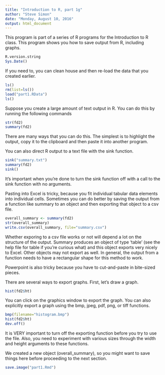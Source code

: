 ```yaml
---
title: "Introduction to R, part 1g"
author: "Steve Simon"
date: "Monday, August 10, 2016"
output: html_document
---
```


This program is part of a series of R programs for the Introduction to R class. This program shows you how to save output from R, including graphs.

```r
R.version.string
Sys.Date()
```

If you need to, you can clean house and then re-load the data that you created earlier.

```r
ls()
rm(list=ls())
load("part1.RData")
ls()
```

Suppose you create a large amount of text output in R. You can do this by running the following commands

```r
str(fd2)
summary(fd2)
```

There are many ways that you can do this. The simplest is to highlight the output, copy it to the clipboard and then paste it into another program.

You can also direct R output to a text file with the sink function.

```r
sink("summary.txt")
summary(fd2)
sink()
```

It's important when you're done to turn the sink function off with a call to the sink function with no arguments.

Pasting into Excel is tricky, because you fit individual tabular data elements into individual cells. Sometimes you can do better by saving the output from a function like summary to an object and then exporting that object to a csv file.

```r
overall_summary <- summary(fd2)
str(overall_summary)
write.csv(overall_summary, file="summary.csv")
```

Whether exporing to a csv file works or not will depend a lot on the structure of the output. Summary produces an object of type 'table' (see the help file for table if you're curious what) and this object exports very nicely to Excel. Other objects may not export as well. In general, the output from a function needs to have a rectangular shape for this method to work.

Powerpoint is also tricky because you have to cut-and-paste in bite-sized pieces.

There are several ways to export graphs. First, let's draw a graph.

```r
hist(fd2$ht)
```

You can click on the graphics window to export the graph. You can also explicitly export a graph using the bmp, jpeg, pdf, png, or tiff functions.

```r
bmp(filename="histogram.bmp")
hist(fd2$ht)
dev.off()
```

It is VERY important to turn off the exporting function before you try to use the file. Also, you need to experiment with various sizes through the width and height arguments to these functions.

We created a new object (overall_summary), so you might want to save things here before proceeding to the next section.

```r
save.image("part1.Rmd")
```

